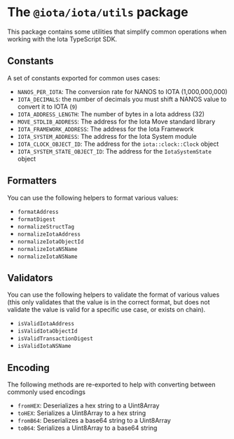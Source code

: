 # The `@iota/iota/utils` package

This package contains some utilities that simplify common operations when working with the Iota
TypeScript SDK.

## Constants

A set of constants exported for common uses cases:

-   `NANOS_PER_IOTA`: The conversion rate for NANOS to IOTA (1,000,000,000)
-   `IOTA_DECIMALS`: the number of decimals you must shift a NANOS value to convert it to IOTA (`9`)
-   `IOTA_ADDRESS_LENGTH`: The number of bytes in a Iota address (32)
-   `MOVE_STDLIB_ADDRESS`: The address for the Iota Move standard library
-   `IOTA_FRAMEWORK_ADDRESS`: The address for the Iota Framework
-   `IOTA_SYSTEM_ADDRESS`: The address for the Iota System module
-   `IOTA_CLOCK_OBJECT_ID`: The address for the `iota::clock::Clock` object
-   `IOTA_SYSTEM_STATE_OBJECT_ID`: The address for the `IotaSystemState` object

## Formatters

You can use the following helpers to format various values:

-   `formatAddress`
-   `formatDigest`
-   `normalizeStructTag`
-   `normalizeIotaAddress`
-   `normalizeIotaObjectId`
-   `normalizeIotaNSName`
-   `normalizeIotaNSName`

## Validators

You can use the following helpers to validate the format of various values (this only validates that
the value is in the correct format, but does not validate the value is valid for a specific use
case, or exists on chain).

-   `isValidIotaAddress`
-   `isValidIotaObjectId`
-   `isValidTransactionDigest`
-   `isValidIotaNSName`

## Encoding

The following methods are re-exported to help with converting between commonly used encodings

-   `fromHEX`: Deserializes a hex string to a Uint8Array
-   `toHEX`: Serializes a Uint8Array to a hex string
-   `fromB64`: Deserializes a base64 string to a Uint8Array
-   `toB64`: Serializes a Uint8Array to a base64 string
